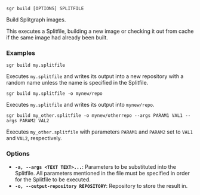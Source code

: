 
```sgr build [OPTIONS] SPLITFILE```

Build Splitgraph images.

This executes a Splitfile, building a new image or checking it out from cache if the same
image had already been built.

### Examples

``sgr build my.splitfile``

Executes ``my.splitfile`` and writes its output into a new repository with a random name unless
the name is specified in the Splitfile.

``sgr build my.splitfile -o mynew/repo``

Executes ``my.splitfile`` and writes its output into ``mynew/repo``.

``sgr build my_other.splitfile -o mynew/otherrepo --args PARAM1 VAL1 --args PARAM2 VAL2``

Executes ``my_other.splitfile`` with parameters ``PARAM1`` and ``PARAM2`` set to
``VAL1`` and  ``VAL2``, respectively.

### Options

  * **`-a, --args <TEXT TEXT>...`**: Parameters to be substituted into the Splitfile. All parameters mentioned in the file must be specified in order for the Splitfile to be executed.
  * **`-o, --output-repository REPOSITORY`**: Repository to store the result in.
